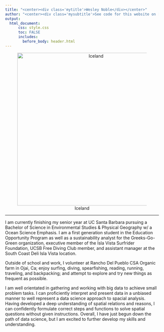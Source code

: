 ```yaml
---
title: "<center><div class='mytitle'>Wesley Noble</div></center>"
author: "<center><div class='mysubtitle'>See code for this website on [github](https://github.com/holtzy/R-Markdown-Parallax)</div></center>"
output:
  html_document:
      css: style.css
      toc: FALSE
      includes: 
        before_body: header.html
---
```


<div class="mycontent">


<center>
![Iceland](/users/Noblex/github/Wes-Noble.github.io/imgs/IMG_1624 copy.JPG){width=500}
</center>


---

I am currently finishing my senior year at UC Santa Barbara pursuing a Bachelor of Science in Environmental Studies & Physical Geography w/ a Ocean Science Emphasis. I am a first generation student in the Education Opportunity Program as well as a sustainability analyst for the Greeks-Go-Green organization, executive member of the Isla Vista Surfrider Foundation, UCSB Free Diving Club member, and assistant manager at the South Coast Deli Isla Vista location. 


Outside of school and work, I volunteer at Rancho Del Pueblo CSA Organic farm in Ojai, Ca; enjoy surfing, diving, spearfishing, reading, running, traveling, and backpacking; and attempt to explore and try new things as frequent as possible.


I am well orientated in gathering and working with big data to achieve small problem tasks. I can proficiently interpret and present data in a unbiased manner to well represent a data science approach to spacial analysis. Having developed a deep understanding of spatial relations and reasons, I can confidently formulate correct steps and functions to solve spatial questions without given instructions. Overall, I have just begun down the path of data science, but I am excited to further develop my skills and understanding. 


